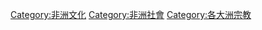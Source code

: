 {{Commonscat|Religion in Africa}}

[[Category:非洲文化|Category:非洲文化]]
[[Category:非洲社會|Category:非洲社會]]
[[Category:各大洲宗教|Category:各大洲宗教]]
